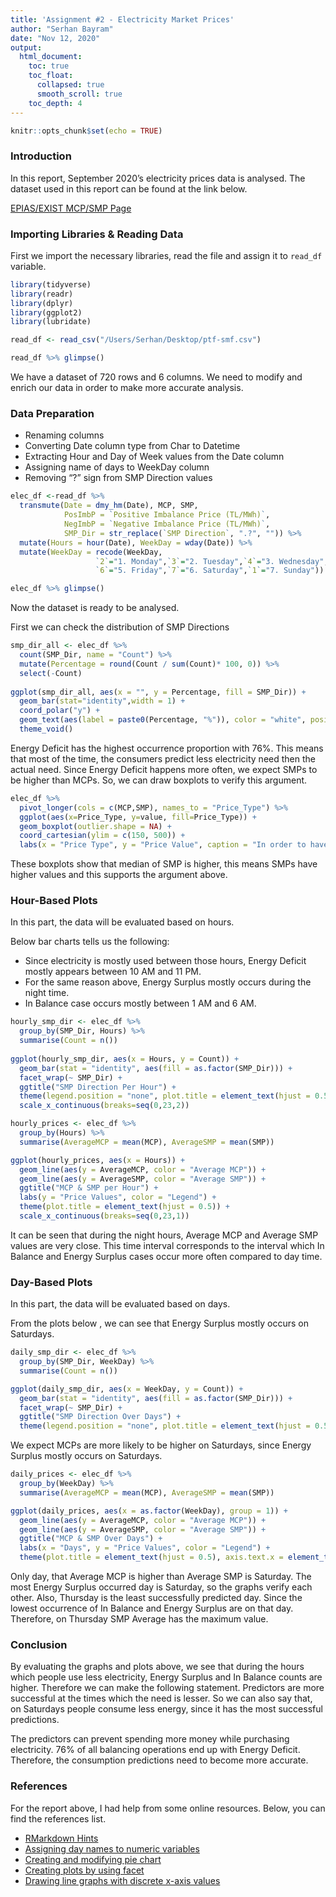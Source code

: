 ```yaml
---
title: 'Assignment #2 - Electricity Market Prices'
author: "Serhan Bayram"
date: "Nov 12, 2020"
output: 
  html_document:
    toc: true
    toc_float: 
      collapsed: true
      smooth_scroll: true
    toc_depth: 4
---
```


```r
knitr::opts_chunk$set(echo = TRUE)
```

### Introduction

In this report, September 2020's electricity prices data is analysed. The dataset used in this report can be found at the link below.

[EPIAS/EXIST MCP/SMP Page](https://rapor.epias.com.tr/rapor/xhtml/ptfSmfListeleme.xhtml)

### Importing Libraries & Reading Data

First we import the necessary libraries, read the file and assign it to `read_df` variable.

```r
library(tidyverse)
library(readr)
library(dplyr)
library(ggplot2)
library(lubridate)

read_df <- read_csv("/Users/Serhan/Desktop/ptf-smf.csv")
```
```r
read_df %>% glimpse()
```
We have a dataset of 720 rows and 6 columns. We need to modify and enrich our data in order to make more accurate analysis.


### Data Preparation
+ Renaming columns
+ Converting Date column type from Char to Datetime
+ Extracting Hour and Day of Week values from the Date column
+ Assigning name of days to WeekDay column
+ Removing "?" sign from SMP Direction values

```r
elec_df <-read_df %>% 
  transmute(Date = dmy_hm(Date), MCP, SMP, 
            PosImbP = `Positive Imbalance Price (TL/MWh)`, 
            NegImbP = `Negative Imbalance Price (TL/MWh)`, 
            SMP_Dir = str_replace(`SMP Direction`, ".?", "")) %>%
  mutate(Hours = hour(Date), WeekDay = wday(Date)) %>%
  mutate(WeekDay = recode(WeekDay, 
                   `2`="1. Monday",`3`="2. Tuesday",`4`="3. Wednesday",`5`="4. Thursday",
                   `6`="5. Friday",`7`="6. Saturday",`1`="7. Sunday"))

elec_df %>% glimpse() 
```
Now the dataset is ready to be analysed. 

First we can check the distribution of SMP Directions 

```r
smp_dir_all <- elec_df %>% 
  count(SMP_Dir, name = "Count") %>%
  mutate(Percentage = round(Count / sum(Count)* 100, 0)) %>%
  select(-Count)
  
ggplot(smp_dir_all, aes(x = "", y = Percentage, fill = SMP_Dir)) +
  geom_bar(stat="identity",width = 1) +
  coord_polar("y") +
  geom_text(aes(label = paste0(Percentage, "%")), color = "white", position = position_stack(vjust = 0.5)) +
  theme_void()
```

Energy Deficit has the highest occurrence proportion with 76%. This means that most of the time, the consumers predict less electricity need then the actual need. Since Energy Deficit happens more often, we expect SMPs to be higher than MCPs. So, we can draw boxplots to verify this argument.

```r
elec_df %>%
  pivot_longer(cols = c(MCP,SMP), names_to = "Price_Type") %>%
  ggplot(aes(x=Price_Type, y=value, fill=Price_Type)) +
  geom_boxplot(outlier.shape = NA) +
  coord_cartesian(ylim = c(150, 500)) + 
  labs(x = "Price Type", y = "Price Value", caption = "In order to have a more understandable plot, outliers eliminated and the range is narrowed.")
```

These boxplots show that median of SMP is higher, this means SMPs have higher values and this supports the argument above.

### Hour-Based Plots

In this part, the data will be evaluated based on hours.

Below bar charts tells us the following: 

+ Since electricity is mostly used between those hours, Energy Deficit mostly appears between 10 AM and 11 PM. 
+ For the same reason above, Energy Surplus mostly occurs during the night time. 
+ In Balance case occurs mostly between 1 AM and 6 AM.

```r
hourly_smp_dir <- elec_df %>%
  group_by(SMP_Dir, Hours) %>%
  summarise(Count = n())
  
ggplot(hourly_smp_dir, aes(x = Hours, y = Count)) +
  geom_bar(stat = "identity", aes(fill = as.factor(SMP_Dir))) +
  facet_wrap(~ SMP_Dir) +
  ggtitle("SMP Direction Per Hour") + 
  theme(legend.position = "none", plot.title = element_text(hjust = 0.5)) + 
  scale_x_continuous(breaks=seq(0,23,2))
```


```r
hourly_prices <- elec_df %>%
  group_by(Hours) %>%
  summarise(AverageMCP = mean(MCP), AverageSMP = mean(SMP))

ggplot(hourly_prices, aes(x = Hours)) +
  geom_line(aes(y = AverageMCP, color = "Average MCP")) +
  geom_line(aes(y = AverageSMP, color = "Average SMP")) + 
  ggtitle("MCP & SMP per Hour") + 
  labs(y = "Price Values", color = "Legend") + 
  theme(plot.title = element_text(hjust = 0.5)) +
  scale_x_continuous(breaks=seq(0,23,1))
```

It can be seen that during the night hours, Average MCP and Average SMP values are very close. This time interval corresponds to the interval which In Balance and Energy Surplus cases occur more often compared to day time. 

### Day-Based Plots

In this part, the data will be evaluated based on days.

From the plots below , we can see that Energy Surplus mostly occurs on Saturdays.

```r
daily_smp_dir <- elec_df %>%
  group_by(SMP_Dir, WeekDay) %>%
  summarise(Count = n())

ggplot(daily_smp_dir, aes(x = WeekDay, y = Count)) +
  geom_bar(stat = "identity", aes(fill = as.factor(SMP_Dir))) +
  facet_wrap(~ SMP_Dir) +
  ggtitle("SMP Direction Over Days") + 
  theme(legend.position = "none", plot.title = element_text(hjust = 0.5), axis.text.x = element_text(angle = 60,vjust=1,hjust=1)) 
```

We expect MCPs are more likely to be higher on Saturdays, since Energy Surplus mostly occurs on Saturdays.  

```r
daily_prices <- elec_df %>%
  group_by(WeekDay) %>%
  summarise(AverageMCP = mean(MCP), AverageSMP = mean(SMP))

ggplot(daily_prices, aes(x = as.factor(WeekDay), group = 1)) +
  geom_line(aes(y = AverageMCP, color = "Average MCP")) +
  geom_line(aes(y = AverageSMP, color = "Average SMP")) + 
  ggtitle("MCP & SMP Over Days") + 
  labs(x = "Days", y = "Price Values", color = "Legend") + 
  theme(plot.title = element_text(hjust = 0.5), axis.text.x = element_text(angle = 60,vjust=1,hjust=1))

```

Only day, that Average MCP is higher than Average SMP is Saturday. The most Energy Surplus occurred day is Saturday, so the graphs verify each other. Also, Thursday is the least successfully predicted day. Since the lowest occurrence of In Balance and Energy Surplus are on that day. Therefore, on Thursday SMP Average has the maximum value.

### Conclusion

By evaluating the graphs and plots above, we see that during the hours which people use less electricity, Energy Surplus and In Balance counts are higher. Therefore we can make the following statement. Predictors are more successful at the times which the need is lesser. So we can also say that, on Saturdays people consume less energy, since it has the most successful predictions.

The predictors can prevent spending more money while purchasing electricity. 76% of all balancing operations end up with Energy Deficit. Therefore, the consumption predictions need to become more accurate.

### References

For the report above, I had help from some online resources. Below, you can find the references list.

+ [RMarkdown Hints](https://bookdown.org/yihui/rmarkdown/html-document.html)
+ [Assigning day names to numeric variables](https://dplyr.tidyverse.org/reference/recode.html)
+ [Creating and modifying pie chart](https://www.r-graph-gallery.com/piechart-ggplot2.html)
+ [Creating plots by using facet](http://zevross.com/blog/2019/04/02/easy-multi-panel-plots-in-r-using-facet_wrap-and-facet_grid-from-ggplot2/)
+ [Drawing line graphs with discrete x-axis values](https://stackoverflow.com/questions/35209157/ggplot-line-plot-for-discrete-x-axis)
